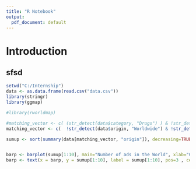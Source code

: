 ```yaml
---
title: "R Notebook"
output:
  pdf_document: default
---
```

# Introduction
## sfsd

```r
setwd("C:/Internship")
data <- as.data.frame(read.csv("data.csv"))
library(stringr)
library(ggmap)

#library(rworldmap)

#matching_vector <- c( (str_detect(data$category, "Drugs") ) & !str_detect(data$origin, "Worldwide"))
matching_vector <- c(  !str_detect(data$origin, "Worldwide") & !str_detect(data$origin, "NULL"))

sumup <- sort(summary(data[matching_vector, "origin"]), decreasing=TRUE)


barp <- barplot(sumup[1:10], main="Number of ads in the World", xlab="Countries", ylab="Number of ads",ylim = c(0,4000),  col = rainbow(10), cex.names = 0.8)
barp <- text(x = barp, y = sumup[1:10], label = sumup[1:10], pos=3 , cex = 0.8, col= "black")
```


